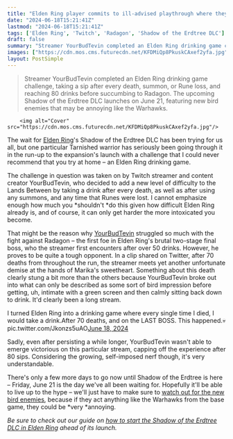 ```yaml
---
title: "Elden Ring player commits to ill-advised playthrough where they drink after every death, reaches the final boss over 50 swigs deep, then gives up to preserve their own health"
date: "2024-06-18T15:21:41Z"
lastmod: "2024-06-18T15:21:41Z"
tags: ['Elden Ring', 'Twitch', 'Radagon', 'Shadow of the Erdtree DLC']
draft: false
summary: "Streamer YourBudTevin completed an Elden Ring drinking game challenge, taking a sip after every death, summon, or Rune loss, and reaching 80 drinks before succumbing to Radagon. The upcoming Shadow of the Erdtree DLC launches on June 21, featuring new bird enemies that may be annoying like the Warhawks."
images: ["https://cdn.mos.cms.futurecdn.net/KFDMiQp8PkuskCAxef2yfa.jpg"]
layout: PostSimple
---
```

> Streamer YourBudTevin completed an Elden Ring drinking game challenge, taking a sip after every death, summon, or Rune loss, and reaching 80 drinks before succumbing to Radagon. The upcoming Shadow of the Erdtree DLC launches on June 21, featuring new bird enemies that may be annoying like the Warhawks.


        <img alt="Cover" src="https://cdn.mos.cms.futurecdn.net/KFDMiQp8PkuskCAxef2yfa.jpg"/>
        
The wait for [<u>Elden Ring</u>](https://www.gamesradar.com/elden-ring-guide/)'s Shadow of the Erdtree DLC has been trying for us all, but one particular Tarnished warrior has seriously been going through it in the run-up to the expansion's launch with a challenge that I could never recommend that you try at home – an Elden Ring drinking game.

The challenge in question was taken on by Twitch streamer and content creator YourBudTevin, who decided to add a new level of difficulty to the Lands Between by taking a drink after every death, as well as after using any summons, and any time that Runes were lost. I cannot emphasize enough how much you *shouldn't *do this given how difficult Elden Ring already is, and of course, it can only get harder the more intoxicated you become. 

That might be the reason why [<u>YourBudTevin</u>](https://www.twitch.tv/videos/2167190566) struggled so much with the fight against Radagon – the first foe in Elden Ring's brutal two-stage final boss, who the streamer first encounters after over 50 drinks. However, he proves to be quite a tough opponent. In a clip shared on Twitter, after 70 deaths from throughout the run, the streamer meets yet another unfortunate demise at the hands of Marika's sweetheart. Something about this death clearly stung a bit more than the others because YourBudTevin broke out into what can only be described as some sort of bird impression before getting, uh, intimate with a green screen and then calmly sitting back down to drink. It'd clearly been a long stream. 

I turned Elden Ring into a drinking game where every single time I died, I would take a drink.After 70 deaths, and on the LAST BOSS. This happened.💀 pic.twitter.com/Jkonzs5uAO[June 18, 2024](https://twitter.com/YourBudTevin/status/1802931478101147695)

Sadly, even after persisting a while longer, YourBudTevin wasn't able to emerge victorious on this particular stream, capping off the experience after 80 sips. Considering the growing, self-imposed nerf though, it's very understandable. 

There's only a few more days to go now until Shadow of the Erdtree is here – Friday, June 21 is the day we've all been waiting for. Hopefully it'll be able to live up to the hype – we'll just have to make sure to [<u>watch out for the new bird enemies</u>](https://www.gamesradar.com/games/rpg/elden-rings-most-annoying-type-of-enemy-is-getting-a-new-recruit-in-shadow-of-the-erdtree-and-im-praying-theyre-not-as-bad-as-the-warhawks/), because if they act anything like the Warhawks from the base game, they could be *very *annoying. 

*Be sure to check out our guide on *[<u><em>how to start the Shadow of the Erdtree DLC in Elden Ring</em></u>](https://www.gamesradar.com/games/action/how-to-start-shadow-of-the-erdtree-dlc/)* ahead of its launch.*
        